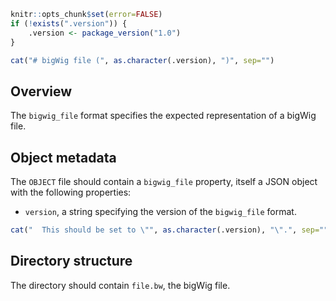 ```r
knitr::opts_chunk$set(error=FALSE)
if (!exists(".version")) {
    .version <- package_version("1.0")
}
```

```r
cat("# bigWig file (", as.character(.version), ")", sep="")
```

## Overview

The `bigwig_file` format specifies the expected representation of a bigWig file.

## Object metadata

The `OBJECT` file should contain a `bigwig_file` property, itself a JSON object with the following properties:

- `version`, a string specifying the version of the `bigwig_file` format.
```r
cat("  This should be set to \"", as.character(.version), "\".", sep="")
```

## Directory structure

The directory should contain `file.bw`, the bigWig file.
